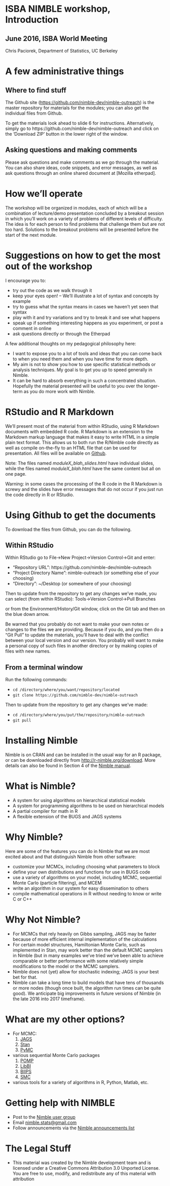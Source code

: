 ISBA NIMBLE workshop, Introduction
=====================================
June 2016, ISBA World Meeting
-------------------------------------

Chris Paciorek, Department of Statistics, UC Berkeley

# A few administrative things

## Where to find stuff

The Github site ([https://github.com/nimble-dev/nimble-outreach](https://github.com/nimble-dev/nimble-outreach)) is the master repository for materials for the modules; you can also get the individual files from Github. 

To get the materials look ahead to slide 6 for instructions. Alternatively, simply go to https://github.com/nimble-dev/nimble-outreach and click on the 'Download ZIP' button in the lower right of the window.


## Asking questions and making comments

Please ask questions and make comments as we go through the material. You can also share ideas, code snippets, and error messages, as well as ask questions through an online shared document at [Mozilla etherpad].


# How we'll operate

The workshop will be organized in modules, each of which will be a combination of lecture/demo presentation concluded by a breakout session in which you'll work on a variety of problems of different levels of difficulty. The idea is for each person to find problems that challenge them but are not too hard. Solutions to the breakout problems will be presented before the start of the next module. 


# Suggestions on how to get the most out of the workshop

I encourage you to:

- try out the code as we walk through it
-  keep your eyes open! -- We'll illustrate a lot of syntax and concepts by example
- try to guess what the syntax means in cases we haven't yet seen that syntax
- play with it and try variations and try to break it and see what happens
- speak up if something interesting happens as you experiment, or post a comment in online 
- ask questions directly or through the Etherpad


A few additional thoughts on my pedagogical philosophy here:

- I want to expose you to a lot of tools and ideas that you can come back to when you need them and when you have time for more depth.
- My aim is not to show you how to use specific statistical methods or analysis techniques. My goal is to get you up to speed generally in Nimble.
- It can be hard to absorb everything in such a concentrated situation. Hopefully the material presented will be useful to you over the longer-term as you do more work with Nimble.

# RStudio and R Markdown

We'll present most of the material from within RStudio, using R Markdown documents with embedded R code. R Markdown is an extension to the Markdown markup language that makes it easy to write HTML in a simple plain text format.  This allows us to both run the R/Nimble code directly as well as compile on-the-fly to an HTML file that can be used for presentation. All files will be available on [Github](https://github.com/nimble-dev/nimble-outreach).  

Note: The files named *moduleX_blah_slides.html* have individual slides, while the files named *moduleX_blah.html* have the same content but all on one page.

Warning: in some cases the processing of the R code in the R Markdown is screwy and the slides have error messages that do not occur if you just run the code directly in R or RStudio. 

# Using Github to get the documents

To download the files from Github, you can do the following. 

## Within RStudio

Within RStudio go to File->New Project->Version Control->Git and enter:

- "Repository URL": https://github.com/nimble-dev/nimble-outreach
- "Project Directory Name": nimble-outreach (or something else of your choosing)
- "Directory": ~/Desktop (or somewhere of your choosing)

Then to update from the repository to get any changes we've made, you can select (from within RStudio):
Tools->Version Control->Pull Branches

or from the Environment/History/Git window, click on the Git tab and then on the blue down arrow.


Be warned that you probably do not want to make your own notes or changes to the files we are providing. Because if you do, and you then do a "Git Pull" to update the materials, you'll have to deal with the conflict between your local version and our version. You probably will want to make a personal copy of such files in another directory or by making copies of files with new names.

## From a terminal window

Run the following commands:

- `cd /directory/where/you/want/repository/located`
- `git clone https://github.com/nimble-dev/nimble-outreach`

Then to update from the repository to get any changes we've made:

- `cd /directory/where/you/put/the/repository/nimble-outreach`
- `git pull`

# Installing Nimble

Nimble is on CRAN and can be installed in the usual way for an R package, or can be downloaded directly from [http://r-nimble.org/download](http://r-nimble.org/download). More details can also be found in Section 4 of the [Nimble manual](http://r-nimble.org/manuals/NimbleUserManual.pdf). 

# What is Nimble?

- A system for using algorithms on hierarchical statistical models
- A system for programming algorithms to be used on hierarchical models
- A partial compiler for math in R
- A flexible extension of the BUGS and JAGS systems


# Why Nimble?

Here are some of the features you can do in Nimble that we are most excited about and that distinguish Nimble from other software:

- customize your MCMCs, including choosing what parameters to block
- define your own distributions and functions for use in BUGS code
- use a variety of algorithms on your model, including MCMC, sequential Monte Carlo (particle filtering), and MCEM
- write an algorithm in our system for easy dissemination to others
- compile mathematical operations in R without needing to know or write C or C++

# Why Not Nimble?

* For MCMCs that rely heavily on Gibbs sampling, JAGS may be faster because of more efficient internal implementation of the calculations
* For certain model structures, Hamiltonian Monte Carlo, such as implemented in Stan, may work better than the default MCMC samplers in Nimble (but in many examples we've tried we've been able to achieve comparable or better performance with some relatively simple modifications to the model or the MCMC samplers.
* Nimble does not (yet) allow for stochastic indexing; JAGS is your best bet for that.
* Nimble can take a long time to build models that have tens of thousands or more nodes (though once built, the algorithm run times can be quite good). We anticipate big improvements in future versions of Nimble (in the late 2016 into 2017 timeframe).

# What are my other options? 

* For MCMC:
  1. [JAGS](http://mcmc-jags.sourceforge.net)
  2. [Stan](http://mc-stan.org)
  3. [PyMC](https://pymcmc.readthedocs.org/en/latest/)
* various sequential Monte Carlo packages
  1. [POMP](http://kingaa.github.io/pomp)
  2. [LibBI](http://libbi.org)
  3. [BIIPS](https://alea.bordeaux.inria.fr/biips/doku.php?id=home)
  4. [SMC](https://cran.r-project.org/web/packages/SMC/index.html)
* various tools for a variety of algorithms in R, Python, Matlab, etc.

# Getting help with NIMBLE

* Post to the [Nimble user group](https://groups.google.com/forum/#!forum/nimble-users)
* Email [nimble.stats@gmail.com](the Nimble development team)
* Follow announcements via the [Nimble announcements list](https://groups.google.com/forum/#!forum/nimble-announce)


# The Legal Stuff

- This material was created by the Nimble development team and is licensed under a Creative Commons Attribution 3.0 Unported License. You are free to use, modify, and redistribute any of this material with attribution

